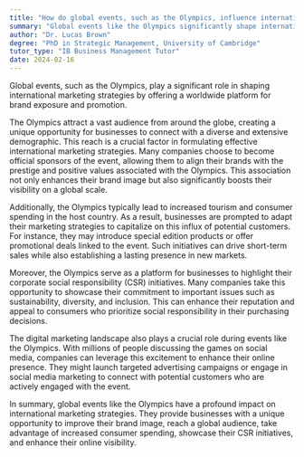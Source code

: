 ```yaml
---
title: "How do global events, such as the Olympics, influence international marketing strategies?"
summary: "Global events like the Olympics significantly shape international marketing strategies by providing a global platform for brand exposure and promotion."
author: "Dr. Lucas Brown"
degree: "PhD in Strategic Management, University of Cambridge"
tutor_type: "IB Business Management Tutor"
date: 2024-02-16
---
```


Global events, such as the Olympics, play a significant role in shaping international marketing strategies by offering a worldwide platform for brand exposure and promotion.

The Olympics attract a vast audience from around the globe, creating a unique opportunity for businesses to connect with a diverse and extensive demographic. This reach is a crucial factor in formulating effective international marketing strategies. Many companies choose to become official sponsors of the event, allowing them to align their brands with the prestige and positive values associated with the Olympics. This association not only enhances their brand image but also significantly boosts their visibility on a global scale.

Additionally, the Olympics typically lead to increased tourism and consumer spending in the host country. As a result, businesses are prompted to adapt their marketing strategies to capitalize on this influx of potential customers. For instance, they may introduce special edition products or offer promotional deals linked to the event. Such initiatives can drive short-term sales while also establishing a lasting presence in new markets.

Moreover, the Olympics serve as a platform for businesses to highlight their corporate social responsibility (CSR) initiatives. Many companies take this opportunity to showcase their commitment to important issues such as sustainability, diversity, and inclusion. This can enhance their reputation and appeal to consumers who prioritize social responsibility in their purchasing decisions.

The digital marketing landscape also plays a crucial role during events like the Olympics. With millions of people discussing the games on social media, companies can leverage this excitement to enhance their online presence. They might launch targeted advertising campaigns or engage in social media marketing to connect with potential customers who are actively engaged with the event.

In summary, global events like the Olympics have a profound impact on international marketing strategies. They provide businesses with a unique opportunity to improve their brand image, reach a global audience, take advantage of increased consumer spending, showcase their CSR initiatives, and enhance their online visibility.
    